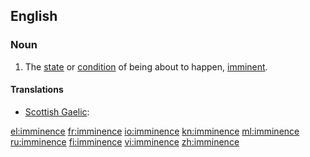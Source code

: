 ==English==
{{wikipedia}}

===Noun===
{{en-noun|-}}

# The [[state]] or [[condition]] of being about to happen, [[imminent]].

====Translations====
{{trans-top|state or condition of being imminent}}
* [[Scottish Gaelic]]: {{t-|gd|impis|f|xs=Scottish Gaelic}}
{{trans-mid}}
{{trans-bottom}}

[[el:imminence]]
[[fr:imminence]]
[[io:imminence]]
[[kn:imminence]]
[[ml:imminence]]
[[ru:imminence]]
[[fi:imminence]]
[[vi:imminence]]
[[zh:imminence]]